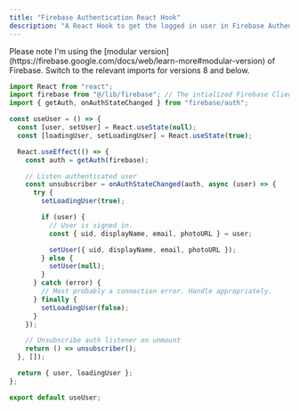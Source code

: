 ```yaml
---
title: "Firebase Authentication React Hook"
description: "A React Hook to get the logged in user in Firebase Authentication"
---
```



<SpecialBlock type="info">
  Please note I'm using the [modular
  version](https://firebase.google.com/docs/web/learn-more#modular-version) of
  Firebase. Switch to the relevant imports for versions 8 and below.
</SpecialBlock>

```javascript
import React from "react";
import firebase from "@/lib/firebase"; // The intialized Firebase Client application
import { getAuth, onAuthStateChanged } from "firebase/auth";

const useUser = () => {
  const [user, setUser] = React.useState(null);
  const [loadingUser, setLoadingUser] = React.useState(true);

  React.useEffect(() => {
    const auth = getAuth(firebase);

    // Listen authenticated user
    const unsubscriber = onAuthStateChanged(auth, async (user) => {
      try {
        setLoadingUser(true);

        if (user) {
          // User is signed in.
          const { uid, displayName, email, photoURL } = user;

          setUser({ uid, displayName, email, photoURL });
        } else {
          setUser(null);
        }
      } catch (error) {
        // Most probably a connection error. Handle appropriately.
      } finally {
        setLoadingUser(false);
      }
    });

    // Unsubscribe auth listener on unmount
    return () => unsubscriber();
  }, []);

  return { user, loadingUser };
};

export default useUser;
```
